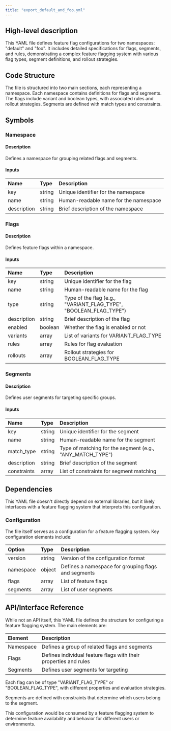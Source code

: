 ```yaml
---
title: "export_default_and_foo.yml"
---
```


## High-level description
This YAML file defines feature flag configurations for two namespaces: "default" and "foo". It includes detailed specifications for flags, segments, and rules, demonstrating a complex feature flagging system with various flag types, segment definitions, and rollout strategies.

## Code Structure
The file is structured into two main sections, each representing a namespace. Each namespace contains definitions for flags and segments. The flags include variant and boolean types, with associated rules and rollout strategies. Segments are defined with match types and constraints.

## Symbols

### Namespace
#### Description
Defines a namespace for grouping related flags and segments.

#### Inputs
| Name | Type | Description |
|:-----|:-----|:------------|
| key | string | Unique identifier for the namespace |
| name | string | Human-readable name for the namespace |
| description | string | Brief description of the namespace |

### Flags
#### Description
Defines feature flags within a namespace.

#### Inputs
| Name | Type | Description |
|:-----|:-----|:------------|
| key | string | Unique identifier for the flag |
| name | string | Human-readable name for the flag |
| type | string | Type of the flag (e.g., "VARIANT_FLAG_TYPE", "BOOLEAN_FLAG_TYPE") |
| description | string | Brief description of the flag |
| enabled | boolean | Whether the flag is enabled or not |
| variants | array | List of variants for VARIANT_FLAG_TYPE |
| rules | array | Rules for flag evaluation |
| rollouts | array | Rollout strategies for BOOLEAN_FLAG_TYPE |

### Segments
#### Description
Defines user segments for targeting specific groups.

#### Inputs
| Name | Type | Description |
|:-----|:-----|:------------|
| key | string | Unique identifier for the segment |
| name | string | Human-readable name for the segment |
| match_type | string | Type of matching for the segment (e.g., "ANY_MATCH_TYPE") |
| description | string | Brief description of the segment |
| constraints | array | List of constraints for segment matching |

## Dependencies
This YAML file doesn't directly depend on external libraries, but it likely interfaces with a feature flagging system that interprets this configuration.

### Configuration
The file itself serves as a configuration for a feature flagging system. Key configuration elements include:

| Option | Type | Description |
|:-------|:-----|:------------|
| version | string | Version of the configuration format |
| namespace | object | Defines a namespace for grouping flags and segments |
| flags | array | List of feature flags |
| segments | array | List of user segments |

## API/Interface Reference
While not an API itself, this YAML file defines the structure for configuring a feature flagging system. The main elements are:

| Element | Description |
|:--------|:------------|
| Namespace | Defines a group of related flags and segments |
| Flags | Defines individual feature flags with their properties and rules |
| Segments | Defines user segments for targeting |

Each flag can be of type "VARIANT_FLAG_TYPE" or "BOOLEAN_FLAG_TYPE", with different properties and evaluation strategies.

Segments are defined with constraints that determine which users belong to the segment.

This configuration would be consumed by a feature flagging system to determine feature availability and behavior for different users or environments.